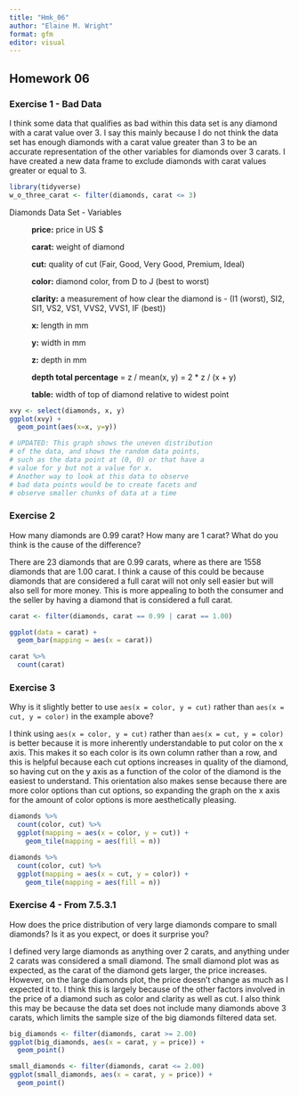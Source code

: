 ```yaml
---
title: "Hmk_06"
author: "Elaine M. Wright"
format: gfm
editor: visual
---
```


## Homework 06

### Exercise 1 - Bad Data

I think some data that qualifies as bad within this data set is any diamond with a carat value over 3. I say this mainly because I do not think the data set has enough diamonds with a carat value greater than 3 to be an accurate representation of the other variables for diamonds over 3 carats. I have created a new data frame to exclude diamonds with carat values greater or equal to 3.

```r
library(tidyverse)
w_o_three_carat <- filter(diamonds, carat <= 3)
```

Diamonds Data Set - Variables

:   **price:** price in US \$

    **carat:** weight of diamond

    **cut:** quality of cut (Fair, Good, Very Good, Premium, Ideal)

    **color:** diamond color, from D to J (best to worst)

    **clarity:** a measurement of how clear the diamond is - (I1 (worst), SI2, SI1, VS2, VS1, VVS2, VVS1, IF (best))

    **x:** length in mm

    **y:** width in mm

    **z:** depth in mm

    **depth total percentage** = z / mean(x, y) = 2 \* z / (x + y)

    **table:** width of top of diamond relative to widest point\

```r
xvy <- select(diamonds, x, y)
ggplot(xvy) +
  geom_point(aes(x=x, y=y))

# UPDATED: This graph shows the uneven distribution 
# of the data, and shows the random data points, 
# such as the data point at (0, 0) or that have a 
# value for y but not a value for x. 
# Another way to look at this data to observe 
# bad data points would be to create facets and 
# observe smaller chunks of data at a time
```

### Exercise 2

How many diamonds are 0.99 carat? How many are 1 carat? What do you think is the cause of the difference?

There are 23 diamonds that are 0.99 carats, where as there are 1558 diamonds that are 1.00 carat. I think a cause of this could be because diamonds that are considered a full carat will not only sell easier but will also sell for more money. This is more appealing to both the consumer and the seller by having a diamond that is considered a full carat.

```r
carat <- filter(diamonds, carat == 0.99 | carat == 1.00)

ggplot(data = carat) +
  geom_bar(mapping = aes(x = carat))
```

```r
carat %>% 
  count(carat)
```

### Exercise 3

Why is it slightly better to use `aes(x = color, y = cut)` rather than `aes(x = cut, y = color)` in the example above?

I think using `aes(x = color, y = cut)` rather than `aes(x = cut, y = color)` is better because it is more inherently understandable to put color on the x axis. This makes it so each color is its own column rather than a row, and this is helpful because each cut options increases in quality of the diamond, so having cut on the y axis as a function of the color of the diamond is the easiest to understand. This orientation also makes sense because there are more color options than cut options, so expanding the graph on the x axis for the amount of color options is more aesthetically pleasing.

```r
diamonds %>% 
  count(color, cut) %>%  
  ggplot(mapping = aes(x = color, y = cut)) +
    geom_tile(mapping = aes(fill = n))
```

```r
diamonds %>% 
  count(color, cut) %>%  
  ggplot(mapping = aes(x = cut, y = color)) +
    geom_tile(mapping = aes(fill = n))
```

### Exercise 4 - From 7.5.3.1

How does the price distribution of very large diamonds compare to small diamonds? Is it as you expect, or does it surprise you?

I defined very large diamonds as anything over 2 carats, and anything under 2 carats was considered a small diamond. The small diamond plot was as expected, as the carat of the diamond gets larger, the price increases. However, on the large diamonds plot, the price doesn't change as much as I expected it to. I think this is largely because of the other factors involved in the price of a diamond such as color and clarity as well as cut. I also think this may be because the data set does not include many diamonds above 3 carats, which limits the sample size of the big diamonds filtered data set.

```r
big_diamonds <- filter(diamonds, carat >= 2.00)
ggplot(big_diamonds, aes(x = carat, y = price)) +
  geom_point()
```

```r
small_diamonds <- filter(diamonds, carat <= 2.00)
ggplot(small_diamonds, aes(x = carat, y = price)) +
  geom_point()
```
